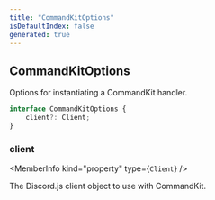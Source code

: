 ```yaml
---
title: "CommandKitOptions"
isDefaultIndex: false
generated: true
---
```



<!-- This file was generated from the CommandKit source. Do not modify. Instead, re-run the "docgen" script -->


## CommandKitOptions

<GenerationInfo sourceFile="packages/commandkit/src/types.ts" sourceLine="19" packageName="commandkit" />

Options for instantiating a CommandKit handler.

```ts title="Signature"
interface CommandKitOptions {
    client?: Client;
}
```

<div className="members-wrapper">

### client

<MemberInfo kind="property" type={`Client`}   />

The Discord.js client object to use with CommandKit.


</div>
